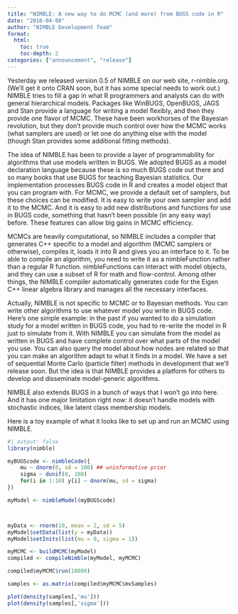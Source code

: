 ```yaml
---
title: "NIMBLE: A new way to do MCMC (and more) from BUGS code in R"
date: "2016-04-08"
author: "NIMBLE Development Team"
format:
  html:
    toc: true
    toc-depth: 2
categories: ["announcement", "release"]
---
```


Yesterday we released version 0.5 of NIMBLE on our web site, r-nimble.org. (We’ll get it onto CRAN soon, but it has some special needs to work out.) NIMBLE tries to fill a gap in what R programmers and analysts can do with general hierarchical models. Packages like WinBUGS, OpenBUGS, JAGS and Stan provide a language for writing a model flexibly, and then they provide one flavor of MCMC. These have been workhorses of the Bayesian revolution, but they don’t provide much control over how the MCMC works (what samplers are used) or let one do anything else with the model (though Stan provides some additional fitting methods).

The idea of NIMBLE has been to provide a layer of programmability for algorithms that use models written in BUGS. We adopted BUGS as a model declaration language because these is so much BUGS code out there and so many books that use BUGS for teaching Bayesian statistics. Our implementation processes BUGS code in R and creates a model object that you can program with. For MCMC, we provide a default set of samplers, but these choices can be modified. It is easy to write your own sampler and add it to the MCMC. And it is easy to add new distributions and functions for use in BUGS code, something that hasn’t been possible (in any easy way) before. These features can allow big gains in MCMC efficiency.

MCMCs are heavily computational, so NIMBLE includes a compiler that generates C++ specific to a model and algorithm (MCMC samplers or otherwise), compiles it, loads it into R and gives you an interface to it. To be able to compile an algorithm, you need to write it as a nimbleFunction rather than a regular R function. nimbleFunctions can interact with model objects, and they can use a subset of R for math and flow-control. Among other things, the NIMBLE compiler automatically generates code for the Eigen C++ linear algebra library and manages all the necessary interfaces.

Actually, NIMBLE is not specific to MCMC or to Bayesian methods. You can write other algorithms to use whatever model you write in BUGS code. Here’s one simple example: in the past if you wanted to do a simulation study for a model written in BUGS code, you had to re-write the model in R just to simulate from it. With NIMBLE you can simulate from the model as written in BUGS and have complete control over what parts of the model you use. You can also query the model about how nodes are related so that you can make an algorithm adapt to what it finds in a model. We have a set of sequential Monte Carlo (particle filter) methods in development that we’ll release soon. But the idea is that NIMBLE provides a platform for others to develop and disseminate model-generic algorithms.

NIMBLE also extends BUGS in a bunch of ways that I won’t go into here. And it has one major limitation right now: it doesn’t handle models with stochastic indices, like latent class membership models.

Here is a toy example of what it looks like to set up and run an MCMC using NIMBLE.
    
```r
#| output: false
library(nimble)

myBUGScode <- nimbleCode({
    mu ~ dnorm(0, sd = 100) ## uninformative prior
    sigma ~ dunif(0, 100)
    for(i in 1:10) y[i] ~ dnorm(mu, sd = sigma)
})

myModel <- nimbleModel(myBUGScode)



myData <- rnorm(10, mean = 2, sd = 5)
myModel$setData(list(y = myData))
myModel$setInits(list(mu = 0, sigma = 1))

myMCMC <- buildMCMC(myModel)
compiled <- compileNimble(myModel, myMCMC)

compiled$myMCMC$run(10000)

samples <- as.matrix(compiled$myMCMC$mvSamples)
```
```r
plot(density(samples[,'mu']))
plot(density(samples[,'sigma']))
```    
